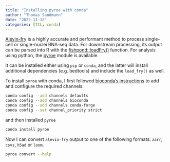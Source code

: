 ```yaml
---
title: "Installing pyroe with conda"
author: "Thomas Sandmann"
date: "2022-11-12"
categories: [TIL, conda]
---
```


[Alevin-fry](https://www.nature.com/articles/s41592-022-01408-3)
is a highly accurate and performant method to process single-cell or
single-nuclei RNA-seq data. For downstream processing, its output can be
parsed into R with the
[fishpond::loadFry()](https://rdrr.io/github/mikelove/fishpond/man/loadFry.html)
function. For analysis using python, the 
[pyroe](https://github.com/COMBINE-lab/pyroe)
module is available.

It can be installed either using `pip` or `conda`, and the latter will install
additional dependencies (e.g. bedtools) and include the `load_fry()` as well.

To install `pyroe` with conda, I first followed 
[bioconda's instructions](https://bioconda.github.io/)
to add and configure the required channels:

```bash
conda config --add channels defaults
conda config --add channels bioconda
conda config --add channels conda-forge
conda config --set channel_priority strict
```

and then installed `pyroe`

```bash
conda install pyroe
```

Now I can convert `alevin-fry` output to one of the following formats:
`zarr`, `csvs`, `h5ad` or `loom`. 

```bash
pyroe convert --help
```
